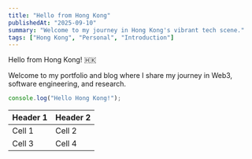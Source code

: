 ```yaml
---
title: "Hello from Hong Kong"
publishedAt: "2025-09-10"
summary: "Welcome to my journey in Hong Kong's vibrant tech scene."
tags: ["Hong Kong", "Personal", "Introduction"]
---
```


Hello from Hong Kong! 🇭🇰

Welcome to my portfolio and blog where I share my journey in Web3, software engineering, and research.

```jsx
console.log("Hello Hong Kong!");
```

| Header 1 | Header 2 |
| -------- | -------- |
| Cell 1   | Cell 2   |
| Cell 3   | Cell 4   |
